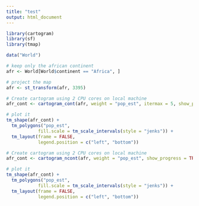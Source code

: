 ```yaml
---
title: "test"
output: html_document
---
```



```r
library(cartogram)
library(sf)
library(tmap)

data("World")

# keep only the african continent
afr <- World[World$continent == "Africa", ]

# project the map
afr <- st_transform(afr, 3395)

# Create cartogram using 2 CPU cores on local machine
afr_cont <- cartogram_cont(afr, weight = "pop_est", itermax = 5, show_progress = TRUE, n_cpu = 2)

# plot it
tm_shape(afr_cont) +
  tm_polygons("pop_est",
            fill.scale = tm_scale_intervals(style = "jenks")) +
  tm_layout(frame = FALSE,
            legend.position = c("left", "bottom"))
```


```r
# Create cartogram using 2 CPU cores on local machine
afr_cont <- cartogram_ncont(afr, weight = "pop_est", show_progress = TRUE, n_cpu = 2)

# plot it
tm_shape(afr_cont) +
  tm_polygons("pop_est",
            fill.scale = tm_scale_intervals(style = "jenks")) +
  tm_layout(frame = FALSE,
            legend.position = c("left", "bottom"))
```
